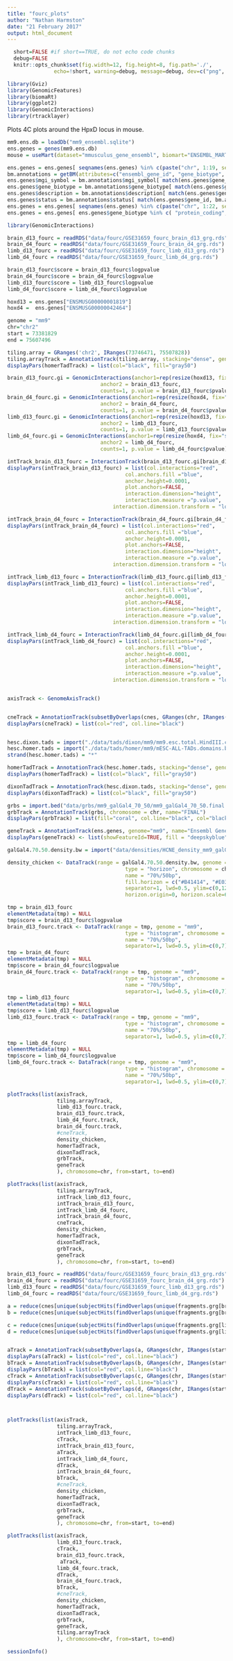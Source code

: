 ```yaml
---
title: "fourc_plots"
author: "Nathan Harmston"
date: "21 February 2017"
output: html_document
---
```


```r
  short=FALSE #if short==TRUE, do not echo code chunks
  debug=FALSE
  knitr::opts_chunk$set(fig.width=12, fig.height=8, fig.path='./',
               echo=!short, warning=debug, message=debug, dev=c("png", "pdf"))
```

```r
library(Gviz)
library(GenomicFeatures)
library(biomaRt)
library(ggplot2)
library(GenomicInteractions)
library(rtracklayer)
```

Plots 4C plots around the HpxD locus in mouse.

```r
mm9.ens.db = loadDb("mm9_ensembl.sqlite")
ens.genes = genes(mm9.ens.db)
mouse = useMart(dataset="mmusculus_gene_ensembl", biomart="ENSEMBL_MART_ENSEMBL", host="may2012.archive.ensembl.org")

ens.genes = ens.genes[ seqnames(ens.genes) %in% c(paste("chr", 1:19, sep=""), "chrX", "chrY")]
bm.annotations = getBM(attributes=c("ensembl_gene_id", "gene_biotype", "mgi_symbol", "status"), mart=mouse, filters="ensembl_gene_id", values=ens.genes$gene_id, uniqueRows=TRUE)
ens.genes$mgi_symbol = bm.annotations$mgi_symbol[ match(ens.genes$gene_id, bm.annotations$ensembl_gene_id) ]
ens.genes$gene_biotype = bm.annotations$gene_biotype[ match(ens.genes$gene_id, bm.annotations$ensembl_gene_id) ]
ens.genes$description = bm.annotations$description[ match(ens.genes$gene_id, bm.annotations$ensembl_gene_id) ]
ens.genes$status = bm.annotations$status[ match(ens.genes$gene_id, bm.annotations$ensembl_gene_id) ]
ens.genes = ens.genes[ seqnames(ens.genes) %in% c(paste("chr", 1:22, sep=""), "chrX", "chrY")]
ens.genes = ens.genes[ ens.genes$gene_biotype %in% c( "protein_coding", "miRNA" ) ]
```

```r

library(GenomicInteractions)

brain_d13_fourc = readRDS("data/fourc/GSE31659_fourc_brain_d13_grg.rds")
brain_d4_fourc = readRDS("data/fourc/GSE31659_fourc_brain_d4_grg.rds")
limb_d13_fourc = readRDS("data/fourc/GSE31659_fourc_limb_d13_grg.rds")
limb_d4_fourc = readRDS("data/fourc/GSE31659_fourc_limb_d4_grg.rds")

brain_d13_fourc$score = brain_d13_fourc$logpvalue
brain_d4_fourc$score = brain_d4_fourc$logpvalue
limb_d13_fourc$score = limb_d13_fourc$logpvalue
limb_d4_fourc$score = limb_d4_fourc$logpvalue

hoxd13 = ens.genes["ENSMUSG00000001819"]
hoxd4 =  ens.genes["ENSMUSG00000042464"]

genome = "mm9"
chr="chr2"
start = 73381829
end = 75607496

tiling.array = GRanges('chr2', IRanges(73746471, 75507828))
tiling.arrayTrack = AnnotationTrack(tiling.array, stacking="dense", genome=genome, chromosome=chr, name="array span")
displayPars(homerTadTrack) = list(col="black", fill="gray50")

brain_d13_fourc.gi = GenomicInteractions(anchor1=rep(resize(hoxd13, fix="start", 1), length(brain_d13_fourc)),
                              anchor2 = brain_d13_fourc,
                              counts=1, p.value = brain_d13_fourc$pvalue)
brain_d4_fourc.gi = GenomicInteractions(anchor1=rep(resize(hoxd4, fix="start", 1), length(brain_d4_fourc)),
                              anchor2 = brain_d4_fourc,
                              counts=1, p.value = brain_d4_fourc$pvalue)
limb_d13_fourc.gi = GenomicInteractions(anchor1=rep(resize(hoxd13, fix="start", 1), length(limb_d13_fourc)),
                              anchor2 = limb_d13_fourc,
                              counts=1, p.value = limb_d13_fourc$pvalue)
limb_d4_fourc.gi = GenomicInteractions(anchor1=rep(resize(hoxd4, fix="start", 1), length(limb_d4_fourc)),
                              anchor2 = limb_d4_fourc,
                              counts=1, p.value = limb_d4_fourc$pvalue)

intTrack_brain_d13_fourc = InteractionTrack(brain_d13_fourc.gi[brain_d13_fourc.gi$p.value < 0.1])
displayPars(intTrack_brain_d13_fourc) = list(col.interactions="red", 
                                      col.anchors.fill ="blue",
                                      anchor.height=0.0001,
                                      plot.anchors=FALSE,
                                      interaction.dimension="height", 
                                      interaction.measure ="p.value",
                                  interaction.dimension.transform = "log")

intTrack_brain_d4_fourc = InteractionTrack(brain_d4_fourc.gi[brain_d4_fourc.gi$p.value < 0.1])
displayPars(intTrack_brain_d4_fourc) = list(col.interactions="red", 
                                      col.anchors.fill ="blue",
                                      anchor.height=0.0001,
                                      plot.anchors=FALSE,
                                      interaction.dimension="height", 
                                      interaction.measure ="p.value",
                                  interaction.dimension.transform = "log")

intTrack_limb_d13_fourc = InteractionTrack(limb_d13_fourc.gi[limb_d13_fourc.gi$p.value < 0.1])
displayPars(intTrack_limb_d13_fourc) = list(col.interactions="red", 
                                      col.anchors.fill ="blue",
                                      anchor.height=0.0001,
                                      plot.anchors=FALSE,
                                      interaction.dimension="height", 
                                      interaction.measure ="p.value",
                                  interaction.dimension.transform = "log")

intTrack_limb_d4_fourc = InteractionTrack(limb_d4_fourc.gi[limb_d4_fourc.gi$p.value < 0.1])
displayPars(intTrack_limb_d4_fourc) = list(col.interactions="red", 
                                      col.anchors.fill ="blue",
                                      anchor.height=0.0001,
                                      plot.anchors=FALSE,
                                      interaction.dimension="height", 
                                      interaction.measure ="p.value",
                                  interaction.dimension.transform = "log")


axisTrack <- GenomeAxisTrack()


cneTrack = AnnotationTrack(subsetByOverlaps(cnes, GRanges(chr, IRanges(start - 500000, end + 500000))), stacking="squish", genome=genome, chromosome=chr, name="35/50")
displayPars(cneTrack) = list(col="red", col.line="black")


hesc.dixon.tads = import("./data/tads/dixon/mm9/mm9.esc.total.HindIII.combined.domain.bed")
hesc.homer.tads = import("./data/tads/homer/mm9/mESC-ALL-TADs.domains.bed")
strand(hesc.homer.tads) = "*"

homerTadTrack = AnnotationTrack(hesc.homer.tads, stacking="dense", genome=genome, chromosome=chr, name="ESC HOMER")
displayPars(homerTadTrack) = list(col="black", fill="gray50")

dixonTadTrack = AnnotationTrack(hesc.dixon.tads, stacking="dense", genome=genome, chromosome=chr, name="ESC DIXON")
displayPars(dixonTadTrack) = list(col="black", fill="gray50")

grbs = import.bed("data/grbs/mm9_galGal4_70_50/mm9_galGal4_70_50.final.bed")
grbTrack = AnnotationTrack(grbs, chromosome = chr, name="FINAL")
displayPars(grbTrack) = list(fill="coral", col.line="black", col="black")

geneTrack = AnnotationTrack(ens.genes, genome="mm9", name="Ensembl Genes", id=ifelse(ens.genes$mgi_symbol=="", " ", ens.genes$mgi_symbol))
displayPars(geneTrack) <- list(showFeatureId=TRUE, fill = "deepskyblue", fontcolor.feature = "black", fontsize=9, just.group="below")

galGal4.70.50.density.bw = import("data/densities/HCNE_density_mm9_galGal4_70pc_50col.bigWig")

density_chicken <- DataTrack(range = galGal4.70.50.density.bw, genome = "mm9", 
                                      type = "horizon", chromosome = chr, 
                                      name = "70%/50bp",  
                                      fill.horizon = c("#B41414", "#E03231", "#F7A99C", "yellow", "orange", "red"), 
                                      separator=1, lwd=0.5, ylim=c(0,12),
                                      horizon.origin=0, horizon.scale=6)

tmp = brain_d13_fourc
elementMetadata(tmp) = NULL
tmp$score = brain_d13_fourc$logpvalue
brain_d13_fourc.track <- DataTrack(range = tmp, genome = "mm9", 
                                      type = "histogram", chromosome = chr, 
                                      name = "70%/50bp",  
                                      separator=1, lwd=0.5, ylim=c(0,7))
tmp = brain_d4_fourc
elementMetadata(tmp) = NULL
tmp$score = brain_d4_fourc$logpvalue
brain_d4_fourc.track <- DataTrack(range = tmp, genome = "mm9", 
                                      type = "histogram", chromosome = chr, 
                                      name = "70%/50bp",  
                                      separator=1, lwd=0.5, ylim=c(0,7))
tmp = limb_d13_fourc
elementMetadata(tmp) = NULL
tmp$score = limb_d13_fourc$logpvalue
limb_d13_fourc.track <- DataTrack(range = tmp, genome = "mm9", 
                                      type = "histogram", chromosome = chr, 
                                      name = "70%/50bp",  
                                      separator=1, lwd=0.5, ylim=c(0,7))
tmp = limb_d4_fourc
elementMetadata(tmp) = NULL
tmp$score = limb_d4_fourc$logpvalue
limb_d4_fourc.track <- DataTrack(range = tmp, genome = "mm9", 
                                      type = "histogram", chromosome = chr, 
                                      name = "70%/50bp",  
                                      separator=1, lwd=0.5, ylim=c(0,7))

plotTracks(list(axisTrack,
                tiling.arrayTrack,
                limb_d13_fourc.track,
                brain_d13_fourc.track,
                limb_d4_fourc.track,
                brain_d4_fourc.track,
                #cneTrack,
                density_chicken,
                homerTadTrack,
                dixonTadTrack,
                grbTrack,
                geneTrack
                ), chromosome=chr, from=start, to=end)

plotTracks(list(axisTrack,
                tiling.arrayTrack,
                intTrack_limb_d13_fourc,
                intTrack_brain_d13_fourc,
                intTrack_limb_d4_fourc,
                intTrack_brain_d4_fourc,
                cneTrack,
                density_chicken,
                homerTadTrack,
                dixonTadTrack,
                grbTrack,
                geneTrack
                ), chromosome=chr, from=start, to=end)

```


```r
brain_d13_fourc = readRDS("data/fourc/GSE31659_fourc_brain_d13_grg.rds")
brain_d4_fourc = readRDS("data/fourc/GSE31659_fourc_brain_d4_grg.rds")
limb_d13_fourc = readRDS("data/fourc/GSE31659_fourc_limb_d13_grg.rds")
limb_d4_fourc = readRDS("data/fourc/GSE31659_fourc_limb_d4_grg.rds")

a = reduce(cnes[unique(subjectHits(findOverlaps(unique(fragments.grg[brain_d13_fourc[brain_d13_fourc$pvalue < 0.1]$id]), cnes)))])
b = reduce(cnes[unique(subjectHits(findOverlaps(unique(fragments.grg[brain_d4_fourc[brain_d4_fourc$pvalue < 0.1]$id]), cnes)))])

c = reduce(cnes[unique(subjectHits(findOverlaps(unique(fragments.grg[limb_d13_fourc[limb_d13_fourc$pvalue < 0.1]$id]), cnes)))])
d = reduce(cnes[unique(subjectHits(findOverlaps(unique(fragments.grg[limb_d4_fourc[limb_d4_fourc$pvalue < 0.1]$id]), cnes)))])


aTrack = AnnotationTrack(subsetByOverlaps(a, GRanges(chr, IRanges(start - 500000, end + 500000))), stacking="dense", genome=genome, chromosome=chr, name="35/50")
displayPars(aTrack) = list(col="red", col.line="black")
bTrack = AnnotationTrack(subsetByOverlaps(b, GRanges(chr, IRanges(start - 500000, end + 500000))), stacking="dense", genome=genome, chromosome=chr, name="35/50")
displayPars(bTrack) = list(col="red", col.line="black")
cTrack = AnnotationTrack(subsetByOverlaps(c, GRanges(chr, IRanges(start - 500000, end + 500000))), stacking="dense", genome=genome, chromosome=chr, name="35/50")
displayPars(cTrack) = list(col="red", col.line="black")
dTrack = AnnotationTrack(subsetByOverlaps(d, GRanges(chr, IRanges(start - 500000, end + 500000))), stacking="dense", genome=genome, chromosome=chr, name="35/50")
displayPars(dTrack) = list(col="red", col.line="black")



plotTracks(list(axisTrack,
                tiling.arrayTrack,
                intTrack_limb_d13_fourc,
                cTrack,
                intTrack_brain_d13_fourc,
                aTrack,
                intTrack_limb_d4_fourc,
                dTrack,
                intTrack_brain_d4_fourc,
                bTrack,
                #cneTrack,
                density_chicken,
                homerTadTrack,
                dixonTadTrack,
                grbTrack,
                geneTrack
                ), chromosome=chr, from=start, to=end)
```

```r
plotTracks(list(axisTrack,
                limb_d13_fourc.track,
                cTrack,
                brain_d13_fourc.track,
                 aTrack,
                limb_d4_fourc.track,
                dTrack,
                brain_d4_fourc.track,
                bTrack,
                #cneTrack,
                density_chicken,
                homerTadTrack,
                dixonTadTrack,
                grbTrack,
                geneTrack,
                tiling.arrayTrack
                ), chromosome=chr, from=start, to=end)
```

```r
sessionInfo()
```
